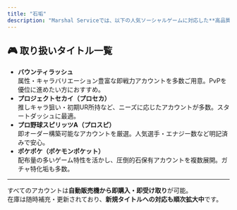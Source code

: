 ```yaml
---
title: "石垢"
description: "Marshal Serviceでは、以下の人気ソーシャルゲームに対応した**高品質なリセマラアカウント（石垢）**を多数取り扱っております。"
---
```


## 🎮 取り扱いタイトル一覧

- **バウンティラッシュ**\
  属性・キャラバリエーション豊富な即戦力アカウントを多数ご用意。PvPを優位に進めたい方におすすめ。
- **プロジェクトセカイ（プロセカ）**\
  推しキャラ狙い・初期UR所持など、ニーズに応じたアカウントが多数。スタートダッシュに最適。
- **プロ野球スピリッツA（プロスピ）**\
  即オーダー構築可能なアカウントを厳選。人気選手・エナジー数など明記済みで安心。
- **ポケポケ（ポケモンポケット）**\
  配布量の多いゲーム特性を活かし、圧倒的石保有アカウントを複数展開。ガチャ特化垢も多数。

---

すべてのアカウントは**自動販売機から即購入・即受け取り**が可能。\
在庫は随時補充・更新されており、**新規タイトルへの対応も順次拡大中**です。